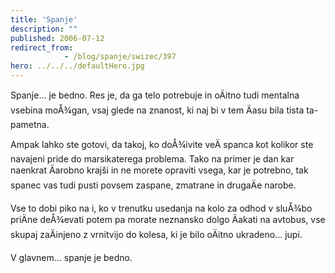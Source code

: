```yaml
---
title: 'Spanje'
description: ""
published: 2006-07-12
redirect_from: 
            - /blog/spanje/swizec/397
hero: ../../../defaultHero.jpg
---
```

Spanje... je bedno. Res je, da ga telo potrebuje in oÄitno tudi mentalna vsebina moÅ¾gan, vsaj glede na znanost, ki naj bi v tem Äasu bila tista ta-pametna.  
  
Ampak lahko ste gotovi, da takoj, ko doÅ¾ivite veÄ spanca kot kolikor ste navajeni pride do marsikaterega problema. Tako na primer je dan kar naenkrat Äarobno krajši in ne morete opraviti vsega, kar je potrebno, tak spanec vas tudi pusti povsem zaspane, zmatrane in drugaÄe narobe.  
  
Vse to dobi piko na i, ko v trenutku usedanja na kolo za odhod v sluÅ¾bo priÄne deÅ¾evati potem pa morate neznansko dolgo Äakati na avtobus, vse skupaj zaÄinjeno z vrnitvijo do kolesa, ki je bilo oÄitno ukradeno... jupi.  
  
V glavnem... spanje je bedno.